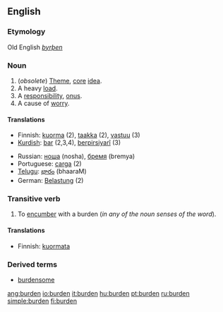 ==English==
===Etymology===
Old English ''[[byrþen]]''
===Noun===
{{en-noun-reg}}

# (''obsolete'') [[Theme]], [[core]] [[idea]].
# A heavy [[load]].
# A [[responsibility]], [[onus]].
# A cause of [[worry]].

====Translations====
{{rfc-trans}}
{{top}}
*Finnish: [[kuorma]] (2), [[taakka]] (2), [[vastuu]] (3)
*[[Kurdish]]: [[bar]] {{m}} (2,3,4), [[berpirsiyarî]] {{f}} (3)
{{mid}}
*Russian: [[:ru:ноша|ноша]] (nosha), [[:ru:бремя|бремя]] (bremya)
*Portuguese: [[carga]] (2)
*[[Telugu]]: [[భారం]] (bhaaraM)
*German: [[Belastung]] (2)
{{bottom}}

===Transitive verb===
{{en-infl-reg-consonant|burden||}}

# To [[encumber]] with a burden (''in any of the noun senses of the word'').

====Translations====
*Finnish: [[kuormata]]

===Derived terms===
*[[burdensome]]

[[ang:burden]]
[[io:burden]]
[[it:burden]]
[[hu:burden]]
[[pt:burden]]
[[ru:burden]]
[[simple:burden]]
[[fi:burden]]